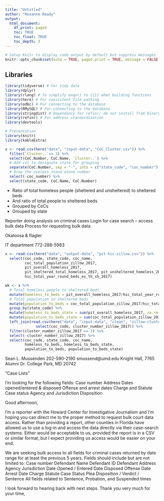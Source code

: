 ```yaml
---
title: "Untitled"
author: "Roxanne Ready"
output: 
  html_document:
    df_print: paged
    toc: TRUE
    toc_float: TRUE
    toc_depth: 3
---
```


```r
# Setup Knitr to display code output by default but suppress messages
knitr::opts_chunk$set(echo = TRUE, paged.print = TRUE, message = FALSE, warning = FALSE, rows.print=10)
```

## Libraries

```r

library(tidyverse) # For tidy data
library(dplyr)
library(rlang) # To simplify enqo() to {{}} when building functions
library(here) # For consistent file pathing
library(odbc) # For connecting to the database
library(RMySQL) # For connecting to the database
library(stringdist) # Dependancy for refinr; do not install from binary
library(refinr) # For address standardization
library(devtools)

# Presentation
library(knitr)
library(kableExtra)

```

```r

x <- read.csv(here("data", "input-data", "CoC_Cluster.csv")) %>%
  filter(`Cluster..`== 3) %>%
  select(CoC.Number, CoC.Name, `Cluster..`) %>%
  # Add col to designate state for grouping
  separate(CoC.Number, sep = "-", into = c("state_code", "coc_number"), remove = F) %>%
  # Drop the useless stand-alone number
  select(-coc_number) %>%
  select(state_code, CoC.Name, CoC.Number)

```


* Ratio of total homeless people (sheltered and unsheltered) to sheltered beds
* And ratio of total people to sheltered beds
* Grouped by CoCs
* Grouped by state


Reporter doing analysis on criminal cases
Login for case search -- access bulk data
Process for requesting bulk data

Okaloosa & flagler

IT department
772-288-5983

```r

x <- read.csv(here("data", "output-data", "pit-hic-zillow.csv")) %>%
  select(coc_code, state_code, coc_name, 
         coc_total_population_zillow_2017, 
         pit_overall_homeless_2017, 
         pit_sheltered_total_homeless_2017, pit_unsheltered_homeless_2017, 
         hic_total_year_round_beds_es_th_sh_2017)

wk <- x %>%
  # Total homeless people to sheltered beds
  mutate(homeless_to_beds = pit_overall_homeless_2017/hic_total_year_round_beds_es_th_sh_2017) %>%
  # Total population to sheltered beds
  mutate(population_to_beds = coc_total_population_zillow_2017/hic_total_year_round_beds_es_th_sh_2017) %>%
  group_by(state_code) %>%
  mutate(homeless_to_beds_state = sum(pit_overall_homeless_2017, na.rm = T)/sum(hic_total_year_round_beds_es_th_sh_2017, na.rm = T)) %>%
  mutate(population_to_beds_state = sum(coc_total_population_zillow_2017, na.rm = T)/sum(hic_total_year_round_beds_es_th_sh_2017, na.rm = T)) %>%
  left_join(read.csv(here("data", "input-data", "clean", "zillow-cluster.csv")) %>%
              select(coc_code, cluster_number_zillow_2017)) %>%
  filter(cluster_number_zillow_2017 == 3) %>%
  select(-cluster_number_zillow_2017) %>%
  select(coc_code, state_code, coc_name,
         homeless_to_beds, homeless_to_beds_state,
         population_to_beds, population_to_beds_state)

```

Sean L. Mussenden
202-590-2190
smussend@umd.edu
Knight Hall, 7765 Alumni Dr.
College Park, MD 20742

"Case Lists"

I'm looking for the following fields:
Case number
Address
Dates opened/entered & disposed
Offense and arrest dates
Charge and Statute
Case status
Agency and Jurisdiction
Disposition





Good afternoon, 

I'm a reporter with the Howard Center for Investigative Journalism and I'm hoping you can direct me to the proper method to request bulk court data access. Rather than providing a report, other counties in Florida have allowed us to use a log-in and access the data directly via their case-search systems. Either would be acceptable to us, provided the report is in a CSV or similar format, but I expect providing us access would be easier on your end.

We are seeking bulk access to all fields for criminal cases returned by date range for at least the previous 5 years. Fields should include but are not limited to:
Case number
Defendant Name
Defendant ID
Defendant Address
Agency 
Jurisdiction
Date Opened / Entered
Date Disposed
Offense Date
Arrest Date
Charge 
Statute
Case Status
Plea
Disposition / Verdict / Sentence
All fields related to Sentence, Probation, and Suspended times

I look forward to hearing back with next steps. Thank you very much for your time,




